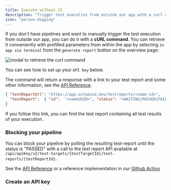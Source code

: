 ```yaml
---
title: Execute without CI
description: "Trigger test execution from outside our app with a curl command"
icon: "person-digging"
---
```


If you don't have pipelines and want to manually trigger the test execution from outside our app, you can do it with a **cURL command**.
You can retrieve it conveniently with prefilled parameters from within the app by selecting `in app via terminal` from the `generate report` button on the overview page:

<Frame caption="generate a test report from the terminal, screenshot 02/2024">
  <img
    src="/images/rerun-in-cli-modal.png"
    alt="modal to retrieve the curl command"
  />
</Frame>

You can see how to set up your `API key` below.

The command will return a response with a link to your test report and some other information, see the [API Reference](/api-reference).

```JSON
{ "testReportUrl": "https://app.octomind.dev/testreports/<some-id>",
  "testReport":  { "id":  "<someUUID>", "status": "<WAITING|PASSED|FAILED>"}
}
```

If you follow this link, you can find the test report containing all test results of your execution.

### Blocking your pipeline

You can block your pipeline by polling the resulting test-report until the status is "PASSED" with a call to the test report API available at `/api/apiKey/v2/test-targets/{testTargetId}/test-reports/{testReportId}`.

See the [API Reference](/api-reference) or a reference implementation in our [Github Action](https://github.com/OctoMind-dev/automagically-action-execute/blob/main/src/executeAutomagically.ts#L107)

### Create an API key

<Snippet file="snippet-apiKey.mdx" />
